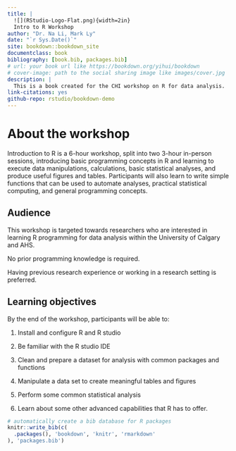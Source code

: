 ```yaml
--- 
title: |
  ![](RStudio-Logo-Flat.png){width=2in}  
  Intro to R Workshop
author: "Dr. Na Li, Mark Ly"
date: "`r Sys.Date()`"
site: bookdown::bookdown_site
documentclass: book
bibliography: [book.bib, packages.bib]
# url: your book url like https://bookdown.org/yihui/bookdown
# cover-image: path to the social sharing image like images/cover.jpg
description: |
  This is a book created for the CHI workshop on R for data analysis.
link-citations: yes
github-repo: rstudio/bookdown-demo
---
```


# About the workshop

Introduction to R is a 6-hour workshop, split into two 3-hour in-person sessions, introducing basic programming concepts in R and learning to execute data manipulations, calculations, basic statistical analyses, and produce useful figures and tables. Participants will also learn to write simple functions that can be used to automate analyses, practical statistical computing, and general programming concepts.

## Audience

This workshop is targeted towards researchers who are interested in learning R programming for data analysis within the University of Calgary and AHS.

No prior programming knowledge is required. 

Having previous research experience or working in a research setting is preferred.


## Learning objectives

By the end of the workshop, participants will be able to:

1. Install and configure R and R studio

2. Be familiar with the R studio IDE 

3. Clean and prepare a dataset for analysis with common packages and functions 

4. Manipulate a data set to create meaningful tables and figures

5. Perform some common statistical analysis 

6. Learn about some other advanced capabilities that R has to offer. 






```r
# automatically create a bib database for R packages
knitr::write_bib(c(
  .packages(), 'bookdown', 'knitr', 'rmarkdown'
), 'packages.bib')
```
